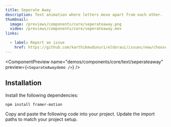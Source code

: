```yaml
---
title: Seperate Away
description: Text animation where letters move apart from each other.
thumbnail:
  image: /previews/components/core/seperateaway.png
  video: /previews/components/core/seperateaway.mov
links:

  - label: Report an issue
    href: https://github.com/karthikmudunuri/eldoraui/issues/new/choose
---
```


<ComponentPreview
  name="demos/components/core/text/seperateaway"
  preview={`<SeparateAwaydemo />`}
/>

## Installation

<Steps>
  <Step>Install the following dependencies:</Step>

```bash
npm install framer-motion
```

  <Step>Copy and paste the following code into your project.</Step>
  <ComponentSource name="components/core/default/seperateaway" />
  <Step>Update the import paths to match your project setup.</Step>
</Steps>
